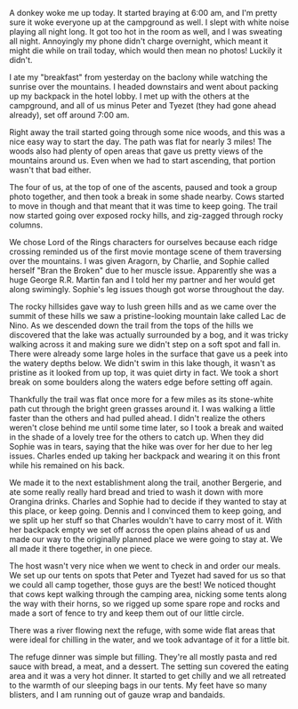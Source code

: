 A donkey woke me up today. It started braying at 6:00 am, and I'm pretty sure
it woke everyone up at the campground as well. I slept with white noise playing
all night long. It got too hot in the room as well, and I was sweating all
night. Annoyingly my phone didn't charge overnight, which meant it might
die while on trail today, which would then mean no photos! Luckily it didn't.

I ate my "breakfast" from yesterday on the baclony while watching the sunrise
over the mountains. I headed downstairs and went about packing up my backpack
in the hotel lobby. I met up with the others at the campground, and all of us
minus Peter and Tyezet (they had gone ahead already), set off around 7:00 am.

Right away the trail started going through some nice woods, and this was a nice
easy way to start the day. The path was flat for nearly 3 miles! The woods
also had plenty of open areas that gave us pretty views of the mountains around
us. Even when we had to start ascending, that portion wasn't that bad either.

The four of us, at the top of one of the ascents, paused and took a group photo
together, and then took a break in some shade nearby. Cows started to move in
though and that meant that it was time to keep going. The trail now started
going over exposed rocky hills, and zig-zagged through rocky columns.

We chose Lord of the Rings characters for ourselves because each ridge crossing
reminded us of the first movie montage scene of them traversing over the
mountains. I was given Aragorn, by Charlie, and Sophie called herself "Bran the
Broken" due to her muscle issue. Apparently she was a huge George R.R. Martin
fan and I told her my partner and her would get along swimingly. Sophie's
leg issues though got worse throughout the day.

The rocky hillsides gave way to lush green hills and as we came over the summit
of these hills we saw a pristine-looking mountain lake called Lac de Nino. As
we descended down the trail from the tops of the hills we discovered that the
lake was actually surrounded by a bog, and it was tricky walking across it and
making sure we didn't step on a soft spot and fall in. There were already some
large holes in the surface that gave us a peek into the watery depths below. We
didn't swim in this lake though, it wasn't as pristine as it looked from up top,
it was quiet dirty in fact. We took a short break on some boulders along
the waters edge before setting off again.

Thankfully the trail was flat once more for a few miles as its stone-white
path cut through the bright green grasses around it. I was walking a little
faster than the others and had pulled ahead. I didn't realize the others weren't
close behind me until some time later, so I took a break and waited in the shade
of a lovely tree for the others to catch up. When they did Sophie was in tears,
saying that the hike was over for her due to her leg issues. Charles ended up
taking her backpack and wearing it on this front while his remained on his back.

We made it to the next establishment along the trail, another Bergerie, and ate
some really really hard bread and tried to wash it down with more Orangina
drinks. Charles and Sophie had to decide if they wanted to stay at this place,
or keep going. Dennis and I convinced them to keep going, and we split up her
stuff so that Charles wouldn't have to carry most of it. With her backpack empty
we set off across the open plains ahead of us and made our way to the originally
planned place we were going to stay at. We all made it there together, in one
piece.

The host wasn't very nice when we went to check in and order our meals. We set
up our tents on spots that Peter and Tyezet had saved for us so that we could
all camp together, those guys are the best! We noticed thought that cows kept
walking through the camping area, nicking some tents along the way with their
horns, so we rigged up some spare rope and rocks and made a sort of fence to
try and keep them out of our little circle.

There was a river flowing next the refuge, with some wide flat areas that
were ideal for chilling in the water, and we took advantage of it for a little
bit.

The refuge dinner was simple but filling. They're all mostly pasta and red
sauce with bread, a meat, and a dessert. The setting sun covered the eating
area and it was a very hot dinner. It started to get chilly and we all retreated
to the warmth of our sleeping bags in our tents. My feet have so many blisters,
and I am running out of gauze wrap and bandaids.
